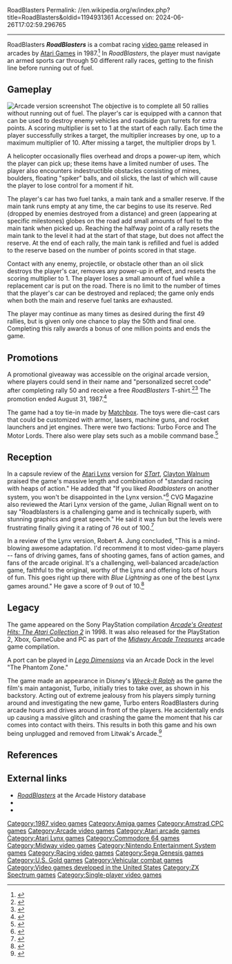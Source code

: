RoadBlasters
Permalink: //en.wikipedia.org/w/index.php?title=RoadBlasters&oldid=1194931361
Accessed on: 2024-06-26T17:02:59.296765



------
RoadBlasters
{{distinguish|text=the unrelated 1984 laserdisc arcade game [[Road Blaster]]}}
{{More citations needed|date=September 2012}}
{{Infobox video game
|title         = RoadBlasters
|image         = RoadBlasters.jpg
|alt           = RoadBlasters
|caption       = Arcade flyer
|developer     = [[Atari Games]]
|publisher     = [[Atari Games]]<br />[[U.S. Gold]] (ports)
|composer      = Brad Fuller
|designer      = Robert Weatherby
|programmer    = Robert Weatherby
|artist        = Mark Stephen Pierce<br />Kris Moser
|series        = 
|engine        = 
|released      = [[1987 in video gaming|March 5, 1987]]
|genre         = [[Vehicular combat game|Vehicular combat]]
|modes         = [[Single-player video game|Single-player]]
|platforms     = [[Arcade game|Arcade]], [[Sega Genesis|Genesis]], [[Atari Lynx|Lynx]], [[Amstrad CPC]], [[ZX Spectrum]], [[Commodore 64]], [[Amiga]], [[Atari ST]], [[Nintendo Entertainment System|NES]]<ref>"Video Shorts: Road Blasters." ''[[Nintendo Power]]''. Vol.10, Pg.83. January/February 1990.</ref>
|width         = 
|arcade system = [[Atari System 1]]
}}
'''''RoadBlasters''''' is a combat racing [[video game]] released in arcades by [[Atari Games]] in 1987.<ref>{{cite web|url=http://www.arcade-museum.com/game_detail.php?game_id=9332|title=RoadBlasters|publisher=The International Arcade Museum|access-date=4 Oct 2013}}</ref> In ''RoadBlasters'', the player must navigate an armed sports car through 50 different rally races, getting to the finish line before running out of fuel.

==Gameplay==
[[File:ARC RoadBlasters.png|thumb|left|Arcade version screenshot]]
The objective is to complete all 50 rallies without running out of fuel. The player's car is equipped with a cannon that can be used to destroy enemy vehicles and roadside gun turrets for extra points. A scoring multiplier is set to 1 at the start of each rally. Each time the player successfully strikes a target, the multiplier increases by one, up to a maximum multiplier of 10. After missing a target, the multiplier drops by 1.

A helicopter occasionally flies overhead and drops a power-up item, which the player can pick up; these items have a limited number of uses. The player also encounters indestructible obstacles consisting of mines, boulders, floating "spiker" balls, and oil slicks, the last of which will cause the player to lose control for a moment if hit.

The player's car has two fuel tanks, a main tank and a smaller reserve. If the main tank runs empty at any time, the car begins to use its reserve. Red (dropped by enemies destroyed from a distance) and green (appearing at specific milestones) globes on the road add small amounts of fuel to the main tank when picked up. Reaching the halfway point of a rally resets the main tank to the level it had at the start of that stage, but does not affect the reserve. At the end of each rally, the main tank is refilled and fuel is added to the reserve based on the number of points scored in that stage.

Contact with any enemy, projectile, or obstacle other than an oil slick destroys the player's car, removes any power-up in effect, and resets the scoring multiplier to 1. The player loses a small amount of fuel while a replacement car is put on the road. There is no limit to the number of times that the player's car can be destroyed and replaced; the game only ends when both the main and reserve fuel tanks are exhausted.

The player may continue as many times as desired during the first 49 rallies, but is given only one chance to play the 50th and final one. Completing this rally awards a bonus of one million points and ends the game.

==Promotions==
A promotional giveaway was accessible on the original arcade version, where players could send in their name and "personalized secret code" after completing rally 50 and receive a free ''RoadBlasters'' T-shirt.<ref>{{cite web|url=http://www.i-mockery.com/minimocks/super-bear-arcade/39.jpg |format=JPG |title=Photographic image : T-Shirt Giveaway |website=I-mockery.com |access-date=2017-01-04}}</ref><ref>{{cite web|url=http://flyers.arcade-museum.com/?page=flyer&db=videodb&id=899&image=2 |title=The Arcade Flyer Archive - Video Game Flyers: Road Blasters, Atari Games Corporation |website=Flyers.arcade-museum.com |date=2001-10-07 |access-date=2017-01-04}}</ref> The promotion ended August 31, 1987.<ref>{{cite web|url=http://www.opdenkelder.com/Pics/rbtopper2.jpg |format=JPG |title=Photographic image : T-Shirt Giveaway |website=Opdenkelder.com |access-date=2017-01-04}}</ref>

The game had a toy tie-in made by [[Matchbox (brand)|Matchbox]]. The toys were die-cast cars that could be customized with armor, lasers, machine guns, and rocket launchers and jet engines. There were two factions: Turbo Force and The Motor Lords. There also were play sets such as a mobile command base.<ref>{{cite web|url=http://www.madmaxmodels.com/roadblasters.html |title=Roadblasters |website=MadMaxModels.com |access-date=2017-01-04}}</ref>

==Reception==
{{expand section|date=September 2012}}
{{Video game reviews
| IGN = 9/10 (Lynx)<ref name=ignreview/>
| CVG = 5/10<ref>[http://www.worldofspectrum.org/showmag.cgi?mag=C+VG/Issue083/Pages/CVG08300059.jpg] {{dead link|date=January 2017}}</ref>
| CRASH = 84%<ref>[http://www.worldofspectrum.org/showmag.cgi?mag=Crash/Issue55/Pages/Crash5500101.jpg] {{dead link|date=January 2017}}</ref>
| GamePro = 20/25 (Lynx)<ref>{{cite magazine |url=https://retrocdn.net/images/9/90/GamePro_US_017.pdf |title=Lynx ProView: ''Roadblasters'' |author=Gideon |magazine=[[GamePro]] |date=December 1990 |page=148}}</ref>
| SUser = 81%<ref>[http://www.worldofspectrum.org/showmag.cgi?mag=SinclairUser/Issue078/Pages/SinclairUser07800034.jpg] {{dead link|date=January 2017}}</ref>
| YSinclair = 8/10<ref>{{cite web |url=http://www.ysrnry.co.uk/articles/roadblasters.htm |title=Archived copy |website=www.ysrnry.co.uk |access-date=14 January 2022 |archive-url=https://web.archive.org/web/20010118030100/http://www.ysrnry.co.uk/articles/roadblasters.htm |archive-date=18 January 2001 |url-status=dead}}</ref>
| rev1 = ''[[MegaTech]]''
| rev1Score = 72%<ref>Smash TV rating, ''MegaTech'' issue 12, page 96, December 1992</ref>
| rev2 = ''[[ACE (games magazine)|ACE]]''
| rev2Score = 654<ref>[http://www.worldofspectrum.org/showmag.cgi?mag=ACE/Issue12/Pages/ACE1200046.jpg] {{dead link|date=January 2017}}</ref>
| rev3 = ''[[The Games Machine]]''
| rev3Score = 62%<ref>[http://www.worldofspectrum.org/showmag.cgi?mag=TheGamesMachine/Issue11/Pages/TheGamesMachine1100053.jpg] {{dead link|date=January 2017}}</ref>
| rev4 = ''[[Zzap!64]]''
| rev4Score = 75%<ref>{{cite web|url=http://amr.abime.net/review_16228 |title=Roadblasters review from Zzap 49 (May 1989) - Amiga Magazine Rack |website=Amr.abime.net |access-date=2017-01-04}}</ref>
| rev5 = ''Power Play'' (DE)
| rev5Score = 75%<ref>{{cite web|url=http://amr.abime.net/review_15676 |title=Road Blasters review from Power Play (Feb 1991) - Amiga Magazine Rack |website=Amr.abime.net |access-date=2017-01-04}}</ref>
| rev6 = ''[[ST/Amiga Format]]''
| rev6Score = 58%<ref>{{cite web|url=http://amr.abime.net/review_33073 |title=Road Blasters review from ST Amiga Format 11 (May 1989) - Amiga Magazine Rack |website=Amr.abime.net |access-date=2017-01-04}}</ref>
| rev7 = ''[[Amiga Action]]''
| rev7Score = 45%<ref>{{cite web|url=http://amr.abime.net/review_6052 |title=Road Blasters review from Amiga Action 19 (Apr 1991) - Amiga Magazine Rack |website=Amr.abime.net |access-date=2017-01-04}}</ref>
| rev8 = [[Raze (magazine)|Raze]]
| rev8Score = 80% (NES)<br /> 84% (Lynx)<ref name=razereview>{{cite web |url=https://archive.org/stream/raze-magazine-04/Raze_04_Feb_1991#page/n43 |via=archive.org |publisher=Raze Magazine |author=Julian Boardman |issue=4 |page=45 |date=February 1991 |access-date=16 August 2018 |title=RoadBlasters}}</ref>
}}

In a capsule review of the [[Atari Lynx]] version for ''[[STart (magazine)|STart]]'', [[Clayton Walnum]] praised the game's massive length and combination of "standard racing with heaps of action." He added that "If you liked ''Roadblasters'' on another system, you won't be disappointed in the Lynx version."<ref>{{cite magazine|first=Clayton|last=Walnum |author-link=Clayton Walnum|title=The Lynx Collection|magazine=[[STart (magazine)|STart]] |issue=39|publisher=Antic Publishing|date=December 1990|page=72 |url=https://archive.org/stream/STart-Magazine-Issue-39}}</ref>
CVG Magazine also reviewed the Atari Lynx version of the game, Julian Rignall went on to say "Roadblasters is a challenging game and is technically superb, with stunning graphics and great speech." He said it was fun but the levels were frustrating finally giving it a rating of 76 out of 100.<ref>{{cite magazine |title=Latest Lynx Lowndown |page=136 |issue=110 |url=https://archive.org/stream/cvg-magazine-110/CVG_110_Jan_1991#page/n0/mode/2up |date=January 1991 |access-date=24 March 2018 |publisher=CVG Magazine |author=Julian Rignall}}</ref>

In a review of the Lynx version, Robert A. Jung concluded, "This is a mind-blowing awesome adaptation. I'd recommend it to most video-game players -- fans of driving games, fans of shooting games, fans of action games, and fans of the arcade original. It's a challenging, well-balanced arcade/action game, faithful to the original, worthy of the Lynx and offering lots of hours of fun.
This goes right up there with ''Blue Lightning'' as one of the best Lynx games around." He gave a score of 9 out of 10.<ref name=ignreview>{{cite web |url=http://uk.ign.com/articles/1999/07/07/road-blasters |title=One of the best Lynx games available. |publisher=IGN Entertainment |author=Robert A. Jung |date=6 July 1999 |access-date=16 August 2018}}</ref>

==Legacy==
The game appeared on the Sony PlayStation compilation ''[[Arcade's Greatest Hits: The Atari Collection 2]]'' in 1998. It was also released for the PlayStation 2, Xbox, GameCube and PC as part of the ''[[Midway Arcade Treasures]]'' arcade game compilation.

A port can be played in ''[[Lego Dimensions]]'' via an Arcade Dock in the level "The Phantom Zone."

The game made an appearance in Disney's ''[[Wreck-It Ralph]]'' as the game the film's main antagonist, Turbo, initially tries to take over, as shown in his backstory. Acting out of extreme jealousy from his players simply turning around and investigating the new game, Turbo enters RoadBlasters during arcade hours and drives around in front of the players. He accidentally ends up causing a massive glitch and crashing the game the moment that his car comes into contact with theirs. This results in both this game and his own being unplugged and removed from Litwak's Arcade.<ref>{{Cite news|last=Orland|first=Kyle|date=November 5, 2012|title=From Zangief to Hero's Duty: A gamer's guide to Wreck-It Ralph|url=https://arstechnica.com/gaming/2012/11/from-zangief-to-heros-duty-a-gamers-guide-to-wreck-it-ralph/|work=[[Ars Technica]]|access-date=November 12, 2018|archive-url=https://web.archive.org/web/20180630185712/https://arstechnica.com/gaming/2012/11/from-zangief-to-heros-duty-a-gamers-guide-to-wreck-it-ralph/|archive-date=June 30, 2018}}</ref>

==References==
{{Reflist}}

==External links==
* [http://www.arcade-history.com/?page=detail&id=2233 ''RoadBlasters''] at the Arcade History database
* {{KLOV game|id=9332}}
* {{WoS game|id=0004157}}

{{Atari Games}}

[[Category:1987 video games]]
[[Category:Amiga games]]
[[Category:Amstrad CPC games]]
[[Category:Arcade video games]]
[[Category:Atari arcade games]]
[[Category:Atari Lynx games]]
[[Category:Commodore 64 games]]
[[Category:Midway video games]]
[[Category:Nintendo Entertainment System games]]
[[Category:Racing video games]]
[[Category:Sega Genesis games]]
[[Category:U.S. Gold games]]
[[Category:Vehicular combat games]]
[[Category:Video games developed in the United States]]
[[Category:ZX Spectrum games]]
[[Category:Single-player video games]]